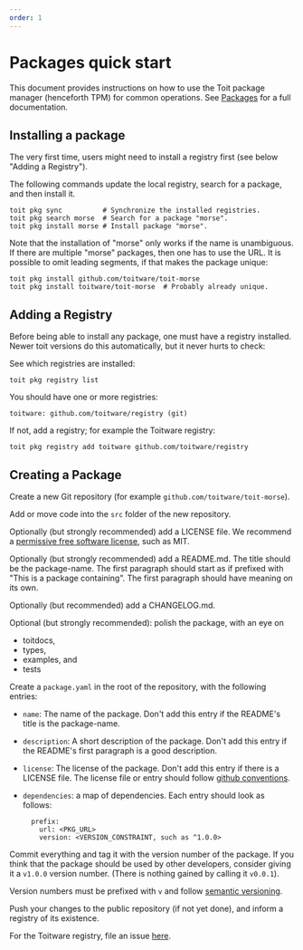 ```yaml
---
order: 1
---
```


# Packages quick start

This document provides instructions on how to use the Toit package manager (henceforth TPM) for common operations. See [Packages](packages.md) for a full documentation.

## Installing a package

The very first time, users might need to install a registry first (see below "Adding a Registry").

The following commands update the local registry, search for a package, and then install it.

```
toit pkg sync          # Synchronize the installed registries.
toit pkg search morse  # Search for a package "morse".
toit pkg install morse # Install package "morse".
```

Note that the installation of "morse" only works if the name is unambiguous. If there are multiple "morse" packages, then one has to use the URL. It is possible to omit leading segments, if that makes the package unique:

```
toit pkg install github.com/toitware/toit-morse
toit pkg install toitware/toit-morse  # Probably already unique.
```

## Adding a Registry

Before being able to install any package, one must have a registry installed. Newer toit versions do this automatically, but it never hurts to check:

See which registries are installed:

```
toit pkg registry list
```

You should have one or more registries:

```
toitware: github.com/toitware/registry (git)
```

If not, add a registry; for example the Toitware registry:

```
toit pkg registry add toitware github.com/toitware/registry
```

## Creating a Package

Create a new Git repository (for example `github.com/toitware/toit-morse`).

Add or move code into the `src` folder of the new repository.

Optionally (but strongly recommended) add a LICENSE file. We recommend a [permissive free software license](https://en.wikipedia.org/wiki/Permissive_software_license), such as MIT.

Optionally (but strongly recommended) add a README.md. The title should be the package-name. The first paragraph should start as if prefixed with "This is a package containing". The first paragraph should have meaning on its own.

Optionally (but recommended) add a CHANGELOG.md.

Optional (but strongly recommended): polish the package, with an eye on
- toitdocs,
- types,
- examples, and
- tests

Create a `package.yaml` in the root of the repository, with the following entries:

* `name`: The name of the package. Don't add this entry if the README's title is the package-name.

* `description`: A short description of the package. Don't add this entry if the README's first paragraph is a good description.

* `license`: The license of the package. Don't add this entry if there is a LICENSE file. The license file or entry should follow [github conventions](https://docs.github.com/en/github/creating-cloning-and-archiving-repositories/licensing-a-repository).

* `dependencies`: a map of dependencies. Each entry should look as follows:
  ```
    prefix:
      url: <PKG_URL>
      version: <VERSION_CONSTRAINT, such as ^1.0.0>
  ```

Commit everything and tag it with the version number of the package. If you think that the package should be used by other developers, consider giving it a `v1.0.0` version number. (There is nothing gained by calling it `v0.0.1`).

Version numbers must be prefixed with `v` and follow [semantic versioning](http://semver.org).

Push your changes to the public repository (if not yet done), and inform a registry of its existence.

For the Toitware registry, file an issue [here](https://github.com/toitware/registry/issues).
